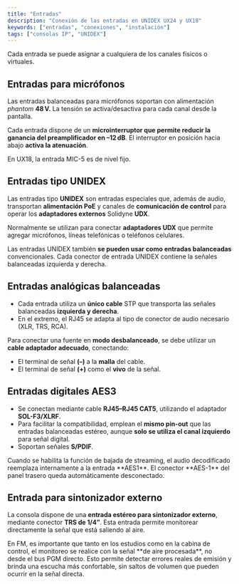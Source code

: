 ```yaml
---
title: "Entradas"
description: "Conexión de las entradas en UNIDEX UX24 y UX18"
keywords: ["entradas", "conexiones", "instalación"]
tags: ["consolas IP", "UNIDEX"]
---
```


<Tip>
  Cada entrada se puede asignar a cualquiera de los canales físicos o virtuales.
</Tip>

## <Icon icon="arrow-right-to-line" iconType="solid" color="#008dff" size='22' />  Entradas para micrófonos

Las entradas balanceadas para micrófonos soportan con alimentación _phantom_ **48 V.** La tensión se activa/desactiva para cada canal desde la pantalla.

Cada entrada dispone de un **microinterruptor que permite reducir la ganancia del preamplificador en –12 dB**. El interruptor en posición hacia abajo **activa la atenuación**.

<Info>
  En UX18, la entrada MIC-5 es de nivel fijo.
</Info>


## <Icon icon="arrow-right-to-line" iconType="solid" color="#6f07ab" size='22' />  Entradas tipo UNIDEX

Las entradas tipo **UNIDEX** son entradas especiales que, además de audio, transportan **alimentación PoE** y canales de **comunicación de control** para operar los **adaptadores externos** Solidyne **UDX**.

Normalmente se utilizan para conectar **adaptadores UDX** que permite agregar micrófonos, líneas telefónicas o teléfonos celulares.

Las entradas UNIDEX también **se pueden usar como entradas balanceadas** convencionales. Cada conector de entrada UNIDEX contiene la señales balanceadas izquierda y derecha.

## <Icon icon="arrow-right-to-line" iconType="solid" color="#008dff" size='22' />  Entradas analógicas balanceadas

- Cada entrada utiliza un **único cable** STP que transporta las señales balanceadas **izquierda y derecha**.
- En el extremo, el RJ45 se adapta al tipo de conector de audio necesario (XLR, TRS, RCA).

Para conectar una fuente en **modo desbalanceado**, se debe utilizar un **cable adaptador adecuado**, conectando:

- El terminal de señal **(–)** a la **malla** del cable.
- El terminal de señal **(\+)** como el **vivo** de la señal.

## <Icon icon="arrow-right-to-line" iconType="solid" color="#008dff" size='22' />  Entradas digitales AES3

- Se conectan mediante cable **RJ45–RJ45 CAT5**, utilizando el adaptador **SOL-F3/XLRF**.
- Para facilitar la compatibilidad, emplean el **mismo pin-out** que las entradas balanceadas estéreo, aunque **solo se utiliza el canal izquierdo** para señal digital.
- Soportan señales **S/PDIF**.

<Note>
  Cuando se habilita la función de bajada de streaming, el audio decodificado reemplaza internamente a la entrada **AES1**. El conector **AES-1** del panel trasero queda automáticamente desconectado.
</Note>

## Entrada para sintonizador externo

La consola dispone de una **entrada estéreo para sintonizador externo**, mediante conector **TRS de 1/4”**. Esta entrada permite monitorear directamente la señal que está saliendo al aire.

<Tip>
  En FM, es importante que tanto en los estudios como en la cabina de control, el monitoreo se realice con la señal **de aire procesada**, no desde el bus PGM directo. Esto permite detectar errores reales de emisión y brinda una escucha más confortable, sin saltos de volumen que pueden ocurrir en la señal directa.
</Tip>